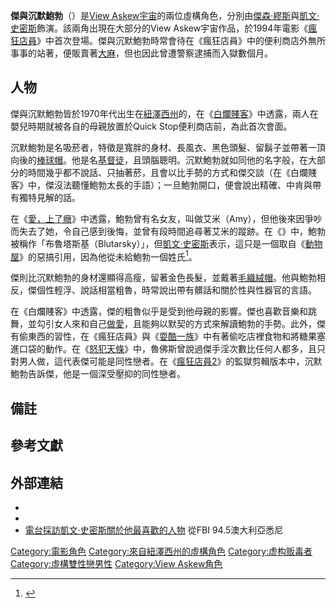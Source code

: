 {{noteTA
|G1=Show
|G2=Movie
}}
{{Infobox character
|multiple   = yes
|name       = 傑與沉默鮑勃<br>{{lang|en|Jay and Silent Bob}}
|image      = [[File:Jay_and_Silent_Bob.png|250px]]
|caption    = 在《[[瘋狂店員2|瘋狂店員2]]》中，由[[傑森·繆斯|傑森·繆斯]]飾演的傑（左）與[[凱文·史密斯|凱文·史密斯]]飾演的沉默鮑勃（右）
|series     = [[View_Askew宇宙|View Askew宇宙]]
|first      = 《[[瘋狂店員|瘋狂店員]]》
|latest     = 《[[瘋狂店員2|瘋狂店員2]]》
|nickname   =
|alias      = {{le|直率人與慢性人|Bluntman and Chronic}}
|gender     = 男
|family     =
|spouse     =
|children   =
|relatives  =
|portrayer  = [[傑森·繆斯|傑森·繆斯]]（傑）<br>[[凱文·史密斯|凱文·史密斯]]（沉默鮑勃）
|creator    = [[凱文·史密斯|凱文·史密斯]]
|significantother = 潔絲提（傑的女友，《[[白爛賤客|白爛賤客]]》）
|religion   = [[基督教|基督教]]（《[[瘋狂店員2|瘋狂店員2]]》）
}}
'''傑與沉默鮑勃'''{{notetag|在臺灣發行的《[[白爛賤客|白爛賤客]]》中，傑與沉默鮑勃則是譯作香蕉與芭樂。}}（{{lang-en|Jay and Silent Bob}}）是[[View_Askew宇宙|View Askew宇宙]]的兩位虛構角色，分別由[[傑森·繆斯|傑森·繆斯]]與[[凱文·史密斯|凱文·史密斯]]飾演。該兩角出現在大部分的View Askew宇宙作品，於1994年電影《[[瘋狂店員|瘋狂店員]]》中首次登場。傑與沉默鮑勃時常會待在《瘋狂店員》中的便利商店外無所事事的站著，便販賣著[[大麻|大麻]]，但也因此曾遭警察逮捕而入獄數個月。

== 人物 ==
傑與沉默鮑勃皆於1970年代出生在[[紐澤西州|紐澤西州]]的{{le|李奧納多 (紐澤西州)|Leonardo, New Jersey|李奧納多}}，在《[[白爛賤客|白爛賤客]]》中透露，兩人在嬰兒時期就被各自的母親放置於Quick Stop便利商店前，為此首次會面。

沉默鮑勃是名吸菸者，特徵是寬胖的身材、長風衣、黑色頭髮、留鬍子並帶著一頂向後的[[棒球帽|棒球帽]]。他是名[[基督徒|基督徒]]，且頭腦聰明。沉默鮑勃就如同他的名字般，在大部分的時間幾乎都不說話、只抽著菸，且會以比手勢的方式和傑交談（在《白爛賤客》中，傑沒法聽懂鮑勃太長的手語）；一旦鮑勃開口，便會說出精確、中肯與帶有獨特見解的話。

在《[[愛，上了癮|愛，上了癮]]》中透露，鮑勃曾有名女友，叫做艾米（Amy），但他後來因爭吵而失去了她，令自己感到後悔，並曾有段時間追尋著艾米的蹤跡{{notetag|這符合了《愛，上了癮》的原文片名《''Chasing Amy''》。}}。在《{{le|瘋狂店員：動畫系列|Clerks: The Animated Series}}》中，鮑勃被稱作「布魯塔斯基（Blutarsky）」，但[[凱文·史密斯|凱文·史密斯]]表示，這只是一個取自《[[動物屋|動物屋]]》的惡搞引用，因為他從未給鮑勃一個姓氏<ref name="Bluto">{{cite web | url=http://cornellsun.com/node/24572 | title=Comedy Connection: Kevin Smith | publisher=[[The_Cornell_Daily_Sun|The Cornell Daily Sun]] | date=2007-09-19 | accessdate=2011-09-05 | author=Weiss, Rebecca | deadurl=yes | archiveurl=https://web.archive.org/web/20111107185257/http://cornellsun.com/node/24572 | archivedate=2011年11月7日 }}</ref>。

傑則比沉默鮑勃的身材還顯得高瘦，留著金色長髮，並戴著[[毛織絨帽|毛織絨帽]]。他與鮑勃相反，傑個性輕浮、說話相當粗魯，時常說出帶有髒話和關於性與性器官的言語。

在《白爛賤客》中透露，傑的粗魯似乎是受到他母親的影響。傑也喜歡音樂和跳舞，並勾引女人來和自己[[做愛|做愛]]，且能夠以默契的方式來解讀鮑勃的手勢。此外，傑有偷東西的習性，在《瘋狂店員》與《[[耍酷一族|耍酷一族]]》中有著偷吃店裡食物和將糖果塞進口袋的動作。在《[[怒犯天條|怒犯天條]]》中，魯佛斯曾說過傑手淫次數比任何人都多，且只對男人做，這代表傑可能是同性戀者。在《[[瘋狂店員2|瘋狂店員2]]》的監獄剪輯版本中，沉默鮑勃告訴傑，他是一個深受壓抑的同性戀者。

== 備註 ==
<div class="references-small">
{{notefoot}}
</div>

== 參考文獻 ==
{{reflist}}

== 外部連結 ==
*{{imdb character|0001313|Jay}}
*{{imdb character|0001302|Silent Bob}}
*[https://web.archive.org/web/20070110182540/http://www.fbi945movies.libsyn.com/index.php?post_id=132290 電台採訪凱文·史密斯關於他最喜歡的人物] 從FBI 94.5澳大利亞悉尼

{{Kevin Smith}}

{{DEFAULTSORT:Jay and Silent Bob}}
[[Category:電影角色|Category:電影角色]]
[[Category:來自紐澤西州的虛構角色|Category:來自紐澤西州的虛構角色]]
[[Category:虚构贩毒者|Category:虚构贩毒者]]
[[Category:虛構雙性戀男性|Category:虛構雙性戀男性]]
[[Category:View_Askew角色|Category:View Askew角色]]